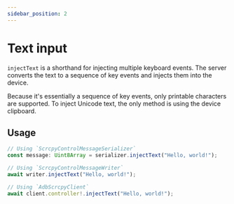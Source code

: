 ```yaml
---
sidebar_position: 2
---
```


# Text input

`injectText` is a shorthand for injecting multiple keyboard events. The server converts the text to a sequence of key events and injects them into the device.

Because it's essentially a sequence of key events, only printable characters are supported. To inject Unicode text, the only method is using the device clipboard.

## Usage

```ts transpile
// Using `ScrcpyControlMessageSerializer`
const message: Uint8Array = serializer.injectText("Hello, world!");

// Using `ScrcpyControlMessageWriter`
await writer.injectText("Hello, world!");

// Using `AdbScrcpyClient`
await client.controller!.injectText("Hello, world!");
```
